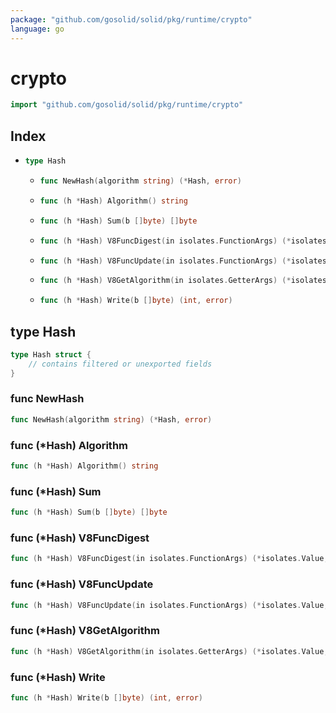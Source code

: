 ```yaml
---
package: "github.com/gosolid/solid/pkg/runtime/crypto"
language: go
---
```


# crypto

```go
import "github.com/gosolid/solid/pkg/runtime/crypto"
```

## Index

<ul>

<li parentName="ul"><a href="#Hash">

```go
type Hash
```

</a><ul>
<li parentName="ul"><a href="#NewHash">

```go
func NewHash(algorithm string) (*Hash, error)
```

</a></li>
<li parentName="ul"><a href="#Hash.Algorithm">

```go
func (h *Hash) Algorithm() string
```

</a></li>
<li parentName="ul"><a href="#Hash.Sum">

```go
func (h *Hash) Sum(b []byte) []byte
```

</a></li>
<li parentName="ul"><a href="#Hash.V8FuncDigest">

```go
func (h *Hash) V8FuncDigest(in isolates.FunctionArgs) (*isolates.Value, error)
```

</a></li>
<li parentName="ul"><a href="#Hash.V8FuncUpdate">

```go
func (h *Hash) V8FuncUpdate(in isolates.FunctionArgs) (*isolates.Value, error)
```

</a></li>
<li parentName="ul"><a href="#Hash.V8GetAlgorithm">

```go
func (h *Hash) V8GetAlgorithm(in isolates.GetterArgs) (*isolates.Value, error)
```

</a></li>
<li parentName="ul"><a href="#Hash.Write">

```go
func (h *Hash) Write(b []byte) (int, error)
```

</a></li>
</ul></li>

</ul>

<a id="Hash"></a>

## type Hash



```go
type Hash struct {
    // contains filtered or unexported fields
}
```

<a id="NewHash" />

### func NewHash

```go
func NewHash(algorithm string) (*Hash, error)
```



<a id="Hash.Algorithm" />

### func \(\*Hash\) Algorithm

```go
func (h *Hash) Algorithm() string
```



<a id="Hash.Sum" />

### func \(\*Hash\) Sum

```go
func (h *Hash) Sum(b []byte) []byte
```



<a id="Hash.V8FuncDigest" />

### func \(\*Hash\) V8FuncDigest

```go
func (h *Hash) V8FuncDigest(in isolates.FunctionArgs) (*isolates.Value, error)
```



<a id="Hash.V8FuncUpdate" />

### func \(\*Hash\) V8FuncUpdate

```go
func (h *Hash) V8FuncUpdate(in isolates.FunctionArgs) (*isolates.Value, error)
```



<a id="Hash.V8GetAlgorithm" />

### func \(\*Hash\) V8GetAlgorithm

```go
func (h *Hash) V8GetAlgorithm(in isolates.GetterArgs) (*isolates.Value, error)
```



<a id="Hash.Write" />

### func \(\*Hash\) Write

```go
func (h *Hash) Write(b []byte) (int, error)
```



